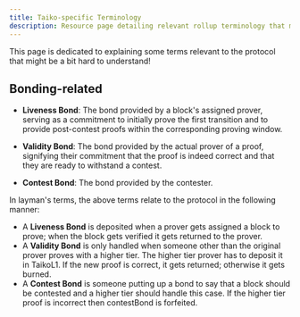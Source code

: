 ```yaml
---
title: Taiko-specific Terminology
description: Resource page detailing relevant rollup terminology that might need explaining.
---
```


This page is dedicated to explaining some terms relevant to the protocol that might be a bit hard to understand!

## Bonding-related

- **Liveness Bond**: The bond provided by a block's assigned prover, serving as a commitment to initially prove the first transition and to provide post-contest proofs within the corresponding proving window.

- **Validity Bond**: The bond provided by the actual prover of a proof, signifying their commitment that the proof is indeed correct and that they are ready to withstand a contest.

- **Contest Bond**: The bond provided by the contester.

In layman's terms, the above terms relate to the protocol in the following manner:

- A **Liveness Bond** is deposited when a prover gets assigned a block to prove; when the block gets verified it gets returned to the prover.
- A **Validity Bond** is only handled when someone other than the original prover proves with a higher tier. The higher tier prover has to deposit it in TaikoL1. If the new proof is correct, it gets returned; otherwise it gets burned.
- A **Contest Bond** is someone putting up a bond to say that a block should be contested and a higher tier should handle this case. If the higher tier proof is incorrect then contestBond is forfeited.
